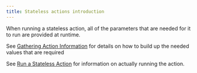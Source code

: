 ```yaml
---
title: Stateless actions introduction
---
```


When running a stateless action, all of the parameters that are needed for it to run are provided at runtime.

See [Gathering Action Information](/how-tos/action-info/introduction) for details on how to build up the needed values that are required

See [Run a Stateless Action](/how-tos/stateless/run-stateless-action) for information on actually running the action.